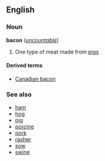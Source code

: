 ==English==
===Noun===
'''bacon''' (''[[uncountable]]'')

# One type of meat made from [[pig]]s

====Derived terms====
*[[Canadian bacon]]

===See also===
*[[ham]]
*[[hog]]
*[[pig]]
*[[porcine]]
*[[pork]]
*[[rasher]]
*[[sow]]
*[[swine]]